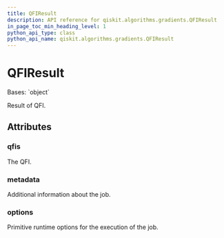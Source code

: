 ```yaml
---
title: QFIResult
description: API reference for qiskit.algorithms.gradients.QFIResult
in_page_toc_min_heading_level: 1
python_api_type: class
python_api_name: qiskit.algorithms.gradients.QFIResult
---
```


# QFIResult

<Class id="qiskit.algorithms.gradients.QFIResult" isDedicatedPage={true} github="https://github.com/qiskit/qiskit/tree/stable/0.24/qiskit/algorithms/gradients/qfi_result.py" signature="QFIResult(qfis, metadata, options)">
  Bases: `object`

  Result of QFI.

  ## Attributes

  ### qfis

  <Attribute id="qiskit.algorithms.gradients.QFIResult.qfis" attributeTypeHint="list[np.ndarray]">
    The QFI.
  </Attribute>

  ### metadata

  <Attribute id="qiskit.algorithms.gradients.QFIResult.metadata" attributeTypeHint="list[dict[str, Any]]">
    Additional information about the job.
  </Attribute>

  ### options

  <Attribute id="qiskit.algorithms.gradients.QFIResult.options" attributeTypeHint="Options">
    Primitive runtime options for the execution of the job.
  </Attribute>
</Class>

